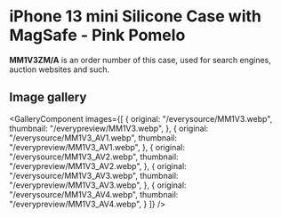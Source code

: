 
# iPhone 13 mini Silicone Case with MagSafe - Pink Pomelo

<Callout type='info' emoji='👉🏻'>**MM1V3ZM/A** is an order number of this case, used for search engines, auction websites and such.</Callout>

## Image gallery

<GalleryComponent
    images={[
      {
        original: "/everysource/MM1V3.webp",
        thumbnail: "/everypreview/MM1V3.webp",
      },
      {
        original: "/everysource/MM1V3_AV1.webp",
        thumbnail: "/everypreview/MM1V3_AV1.webp",
      },
      {
        original: "/everysource/MM1V3_AV2.webp",
        thumbnail: "/everypreview/MM1V3_AV2.webp",
      },
      {
        original: "/everysource/MM1V3_AV3.webp",
        thumbnail: "/everypreview/MM1V3_AV3.webp",
      },
      {
        original: "/everysource/MM1V3_AV4.webp",
        thumbnail: "/everypreview/MM1V3_AV4.webp",
      }
    ]}
  />
